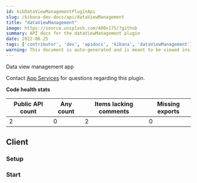 ```yaml
---
id: kibDataViewManagementPluginApi
slug: /kibana-dev-docs/api/dataViewManagement
title: "dataViewManagement"
image: https://source.unsplash.com/400x175/?github
summary: API docs for the dataViewManagement plugin
date: 2022-06-25
tags: ['contributor', 'dev', 'apidocs', 'kibana', 'dataViewManagement']
warning: This document is auto-generated and is meant to be viewed inside our experimental, new docs system. Reach out in #docs-engineering for more info.
---
```


Data view management app

Contact [App Services](https://github.com/orgs/elastic/teams/kibana-app-services) for questions regarding this plugin.

**Code health stats**

| Public API count  | Any count | Items lacking comments | Missing exports |
|-------------------|-----------|------------------------|-----------------|
| 2 | 0 | 2 | 0 |

## Client

### Setup
<DocDefinitionList data={[dataViewManagementObj.client.setup]}/>

### Start
<DocDefinitionList data={[dataViewManagementObj.client.start]}/>

